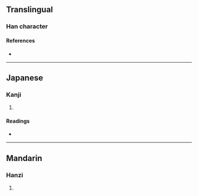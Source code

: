 {{character info/new}}
==Translingual==

===Han character===
{{Han char|rn=104|rad=疒|as=03|sn=8|four=|canj=KMY|ids=⿸疒下}}

====References====
* {{Han ref|kx=0769.190|dkj=22039|dj=1179.210|hdz=42660.080|uh=759C|ud=30108}}

----

==Japanese==

===Kanji===
{{ja-kanji|grade=|rs=疒03}}

# {{rfdef|ja|sort=疒03}}

====Readings====
* {{ja-readings|on=[[か]] (ka), [[げ]] (ge)|kun=[[はらくだし]] (harakudashi)|nanori=}}

----

==Mandarin==

===Hanzi===
{{cmn-hanzi|pin=[[xià]] ([[xia4]])|wg=hsia<sup>4</sup>}}

# {{rfdef|cmn|sort=疒03}}